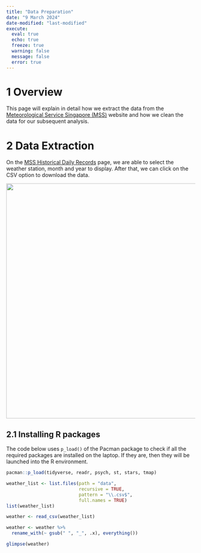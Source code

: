 ```yaml
---
title: "Data Preparation"
date: "9 March 2024"
date-modified: "last-modified"
execute: 
  eval: true
  echo: true
  freeze: true
  warning: false
  message: false
  error: true
---
```


# 1 Overview

This page will explain in detail how we extract the data from the [Meteorological Service Singapore (MSS)](http://www.weather.gov.sg/climate-historical-daily/) website and how we clean the data for our subsequent analysis.

# 2 Data Extraction

On the [MSS Historical Daily Records](#0) page, we are able to select the weather station, month and year to display. After that, we can click on the CSV option to download the data.

![](images/clipboard-2867577995.png){width="625"}

## 2.1 Installing R packages

The code below uses `p_load()` of the Pacman package to check if all the required packages are installed on the laptop. If they are, then they will be launched into the R environment.

```r
pacman::p_load(tidyverse, readr, psych, st, stars, tmap)
```

```r
weather_list <- list.files(path = "data",
                           recursive = TRUE,
                           pattern = "\\.csv$",
                           full.names = TRUE)
list(weather_list)
```

```r
weather <- read_csv(weather_list)

weather <- weather %>%
  rename_with(~ gsub(" ", "_", .x), everything())

glimpse(weather)
```
